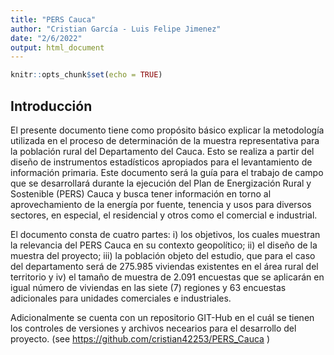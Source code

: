 ```yaml
---
title: "PERS Cauca"
author: "Cristian García - Luis Felipe Jimenez"
date: "2/6/2022"
output: html_document
---
```


```r
knitr::opts_chunk$set(echo = TRUE)
```

##	Introducción

El presente documento tiene como propósito básico explicar la metodología utilizada en el proceso de determinación de la muestra representativa para la población rural del Departamento del Cauca. Esto se realiza a partir del diseño de instrumentos estadísticos apropiados para el levantamiento de información primaria.
Este documento será la guía para el trabajo de campo que se desarrollará durante la ejecución del Plan de Energización Rural y Sostenible (PERS) Cauca y busca tener información en torno al aprovechamiento de la energía por fuente, tenencia y usos para diversos sectores, en especial, el residencial y otros como el comercial e industrial.

El documento consta de cuatro partes: i) los objetivos, los cuales muestran la relevancia del PERS Cauca en su contexto geopolítico; ii) el diseño de la muestra del proyecto; iii) la población objeto del estudio, que para el caso del departamento será de 275.985 viviendas existentes en el área rural del territorio y iv) el tamaño de muestra de 2.091 encuestas que se aplicarán en igual número de viviendas en las siete (7) regiones y 63 encuestas adicionales para unidades comerciales e industriales. 

Adicionalmente se cuenta con un repositorio GIT-Hub en el cuál se tienen los controles de versiones y archivos necearios para el desarrollo del proyecto. (see <https://github.com/cristian42253/PERS_Cauca> )

